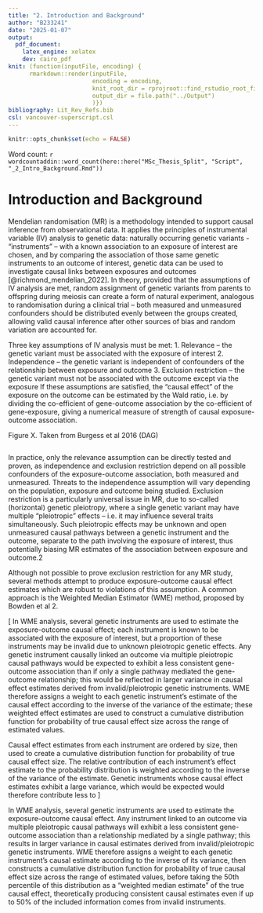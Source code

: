 ```yaml
---
title: "2. Introduction and Background"
author: "B233241"
date: "2025-01-07"
output:
  pdf_document:
    latex_engine: xelatex
    dev: cairo_pdf
knit: (function(inputFile, encoding) {
      rmarkdown::render(inputFile,
                        encoding = encoding,
                        knit_root_dir = rprojroot::find_rstudio_root_file(),
                        output_dir = file.path("../Output")
                        )})
bibliography: Lit_Rev_Refs.bib
csl: vancouver-superscript.csl
---
```


```r
knitr::opts_chunk$set(echo = FALSE)
```

Word count: `r wordcountaddin::word_count(here::here("MSc_Thesis_Split", "Script", "_2_Intro_Background.Rmd"))`


# Introduction and Background

Mendelian randomisation (MR) is a methodology intended to support causal inference from observational data. It applies the principles of instrumental variable (IV) analysis to genetic data: naturally occurring genetic variants - “instruments” – with a known association to an exposure of interest are chosen, and by comparing the association of those same genetic instruments to an outcome of interest, genetic data can be used to investigate causal links between exposures and outcomes [@richmond_mendelian_2022]. In theory, provided that the assumptions of IV analysis are met, random assignment of genetic variants from parents to offspring during meiosis can create a form of natural experiment, analogous to randomisation during a clinical trial – both measured and unmeasured confounders should be distributed evenly between the groups created, allowing valid causal inference after other sources of bias and random variation are accounted for.

Three key assumptions of IV analysis must be met:
1.	Relevance – the genetic variant must be associated with the exposure of interest
2.	Independence – the genetic variant is independent of confounders of the relationship between exposure and outcome
3.	Exclusion restriction – the genetic variant must not be associated with the outcome except via the exposure
If these assumptions are satisfied, the “causal effect” of the exposure on the outcome can be estimated by the Wald ratio, i.e. by dividing the co-efficient of gene-outcome association by the co-efficient of gene-exposure, giving a numerical measure of strength of causal exposure-outcome association.
 
Figure X. Taken from Burgess et al 2016 (DAG)
```r

```



In practice, only the relevance assumption can be directly tested and proven, as independence and exclusion restriction depend on all possible confounders of the exposure-outcome association, both measured and unmeasured. Threats to the independence assumption will vary depending on the population, exposure and outcome being studied. Exclusion restriction is a particularly universal issue in MR, due to so-called (horizontal) genetic pleiotropy, where a single genetic variant may have multiple “pleiotropic” effects – i.e. it may influence several traits simultaneously. Such pleiotropic effects may be unknown and open unmeasured causal pathways between a genetic instrument and the outcome, separate to the path involving the exposure of interest, thus potentially biasing MR estimates of the association between exposure and outcome.2

Although not possible to prove exclusion restriction for any MR study, several methods attempt to produce exposure-outcome causal effect estimates which are robust to violations of this assumption. A common approach is the Weighted Median Estimator (WME) method, proposed by Bowden et al 2. 

[ In WME analysis, several genetic instruments are used to estimate the exposure-outcome causal effect; each instrument is known to be associated with the exposure of interest, but a proportion of these instruments may be invalid due to unknown pleiotropic genetic effects. Any genetic instrument causally linked an outcome via multiple pleiotropic causal pathways would be expected to exhibit a less consistent gene-outcome association than if only a single pathway mediated the gene-outcome relationship; this would be reflected in larger variance in causal effect estimates derived from invalid/pleiotropic genetic instruments. WME therefore assigns a weight to each genetic instrument’s estimate of the causal effect according to the inverse of the variance of the estimate; these weighted effect estimates are used to construct a cumulative distribution function for probability of true causal effect size across the range of estimated values.

Causal effect estimates from each instrument are ordered by size, then used to create a cumulative distribution function for probability of true causal effect size. The relative contribution of each instrument’s effect estimate to the probability distribution is weighted according to the inverse of the variance of the estimate. Genetic instruments whose causal effect estimates exhibit a large variance, which would be expected would therefore contribute less to ]

In WME analysis, several genetic instruments are used to estimate the exposure-outcome causal effect. Any instrument linked to an outcome via multiple pleiotropic causal pathways will exhibit a less consistent gene-outcome association than a relationship mediated by a single pathway; this results in larger variance in causal estimates derived from invalid/pleiotropic genetic instruments. WME therefore assigns a weight to each genetic instrument’s causal estimate according to the inverse of its variance, then constructs a cumulative distribution function for probability of true causal effect size across the range of estimated values, before taking the 50th percentile of this distribution as a “weighted median estimate” of the true causal effect, theoretically producing consistent causal estimates even if up to 50% of the included information comes from invalid instruments.
